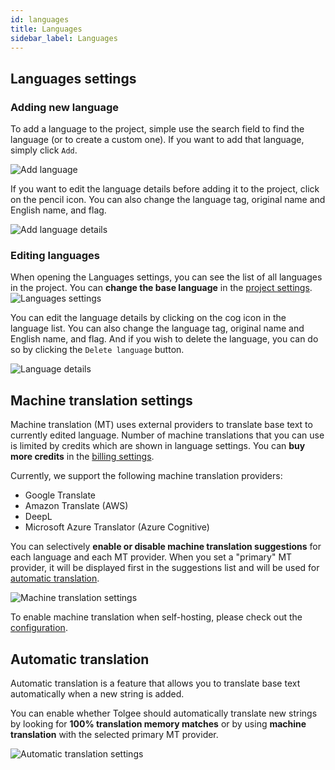 ```yaml
---
id: languages
title: Languages
sidebar_label: Languages
---
```


## Languages settings
### Adding new language
To add a language to the project, simple use the search field to find the language (or to create a custom one). If you want to add that language, simply click `Add`.

![Add language](/img/docs/platform/languages_add.png)

If you want to edit the language details before adding it to the project, click on the pencil icon.
You can also change the language tag, original name and English name, and flag.

![Add language details](/img/docs/platform/languages_add_details.png)

### Editing languages
When opening the Languages settings, you can see the list of all languages in the project. You can **change the base language** in the [project settings](project_settings).
![Languages settings](/img/docs/platform/languages_settings.png)

You can edit the language details by clicking on the cog icon in the language list. You can also change the language tag, original name and English name, and flag.
And if you wish to delete the language, you can do so by clicking the `Delete language` button.

![Language details](/img/docs/platform/languages_language_details.png)


## Machine translation settings

Machine translation (MT) uses external providers to translate base text to currently edited language.
Number of machine translations that you can use is limited by credits which are shown in language settings. You can **buy more credits** in the [billing settings](organization_settings#billing).

Currently, we support the following machine translation providers:

- Google Translate
- Amazon Translate (AWS)
- DeepL
- Microsoft Azure Translator (Azure Cognitive)

You can selectively **enable or disable machine translation suggestions** for each language and each MT provider.
When you set a "primary" MT provider, it will be displayed first in the suggestions list and will be used for [automatic translation](#automatic-translation).

![Machine translation settings](/img/docs/platform/languages_mt_settings.png)

To enable machine translation when self-hosting, please check out the [configuration](/platform/self_hosting/configuration#machine-translation).

## Automatic translation

Automatic translation is a feature that allows you to translate base text automatically when a new string is added.

You can enable whether Tolgee should automatically translate new strings by looking for **100% translation memory matches** or by using **machine translation** with the selected primary MT provider.

![Automatic translation settings](/img/docs/platform/languages_automatic_translation.png)
